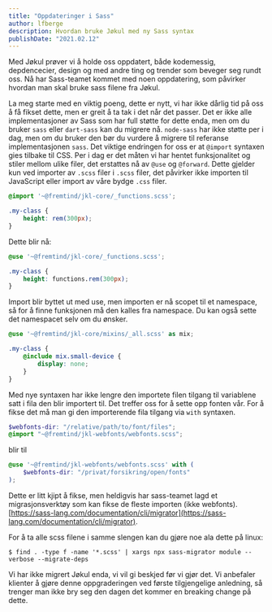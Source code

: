 ```yaml
---
title: "Oppdateringer i Sass"
author: lfberge
description: Hvordan bruke Jøkul med ny Sass syntax
publishDate: "2021.02.12"
---
```


<Ingress>
    Med Jøkul prøver vi å holde oss oppdatert, både kodemessig, depdencecier, design og med andre ting og trender som beveger seg rundt oss. Nå har Sass-teamet kommet med noen oppdatering, som påvirker hvordan man skal bruke sass filene fra Jøkul.
</Ingress>

La meg starte med en viktig poeng, dette er nytt, vi har ikke dårlig tid på oss å få fikset dette, men er greit å ta tak i det når det passer. Det er ikke alle implementasjoner av Sass som har full støtte for dette enda, men om du bruker `sass` eller `dart-sass` kan du migrere nå. `node-sass` har ikke støtte per i dag, men om du bruker den bør du vurdere å migrere til referanse implementasjonen `sass`. Det viktige endringen for oss er at `@import` syntaxen gies tilbake til CSS. Per i dag er det måten vi har hentet funksjonalitet og stiler mellom ulike filer, det erstattes nå av `@use` og `@forward`. Dette gjelder kun ved importer av `.scss` filer i `.scss` filer, det påvirker ikke importen til JavaScript eller import av våre bydge `.css` filer.

```scss
@import '~@fremtind/jkl-core/_functions.scss';

.my-class {
    height: rem(300px);
}

```

Dette blir nå:
```scss
@use '~@fremtind/jkl-core/_functions.scss';

.my-class {
    height: functions.rem(300px);
}

```

Import blir byttet ut med use, men importen er nå scopet til et namespace, så for å finne funksjonen må den kalles fra namespace. Du kan også sette det namespacet selv om du ønsker.

```scss
@use '~@fremtind/jkl-core/mixins/_all.scss' as mix;

.my-class {
    @include mix.small-device {
        display: none;
    }
}

```

Med nye syntaxen har ikke lengre den importete filen tilgang til variablene satt i fila den blir importert til. Det treffer oss for å sette opp fonten vår. For å fikse det må man gi den importerende fila tilgang via `with` syntaxen.

```scss
$webfonts-dir: "/relative/path/to/font/files";
@import "~@fremtind/jkl-webfonts/webfonts.scss";
```

blir til
```scss
@use '~@fremtind/jkl-webfonts/webfonts.scss' with (
    $webfonts-dir: "/privat/forsikring/open/fonts"
);
```

Dette er litt kjipt å fikse, men heldigvis har sass-teamet lagd et migrasjonsverktøy som kan fikse de fleste importen (ikke webfonts). [https://sass-lang.com/documentation/cli/migrator](https://sass-lang.com/documentation/cli/migrator).

For å ta alle scss filene i samme slengen kan du gjøre noe ala dette på linux:
```
$ find . -type f -name '*.scss' | xargs npx sass-migrator module --verbose --migrate-deps
```

Vi har ikke migrert Jøkul enda, vi vil gi beskjed før vi gjør det. Vi anbefaler klienter å gjøre denne oppgraderingen ved første tilgjengelige anledning, så trenger man ikke bry seg den dagen det kommer en breaking change på dette.
